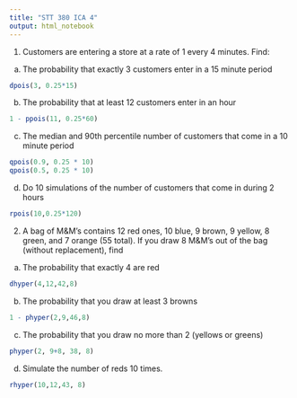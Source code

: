 ```yaml
---
title: "STT 380 ICA 4"
output: html_notebook
---
```


1. Customers are entering a store at a rate of 1 every 4 minutes. Find:
a. The probability that exactly 3 customers enter in a 15 minute period
```r
dpois(3, 0.25*15)
```

b. The probability that at least 12 customers enter in an hour
```r
1 - ppois(11, 0.25*60)
```

c. The median and 90th percentile number of customers that come in a 10 minute period
```r
qpois(0.9, 0.25 * 10)
qpois(0.5, 0.25 * 10)

```

d. Do 10 simulations of the number of customers that come in during 2 hours
```r
rpois(10,0.25*120)
```


2. A bag of M&M’s contains 12 red ones, 10 blue, 9 brown, 9 yellow, 8 green, and 7 orange (55
total). If you draw 8 M&M’s out of the bag (without replacement), find
a. The probability that exactly 4 are red
```r
dhyper(4,12,42,8)
```

b. The probability that you draw at least 3 browns
```r
1 - phyper(2,9,46,8)
```

c. The probability that you draw no more than 2 (yellows or greens)
```r
phyper(2, 9+8, 38, 8)
```

d. Simulate the number of reds 10 times.
```r
rhyper(10,12,43, 8)
```


